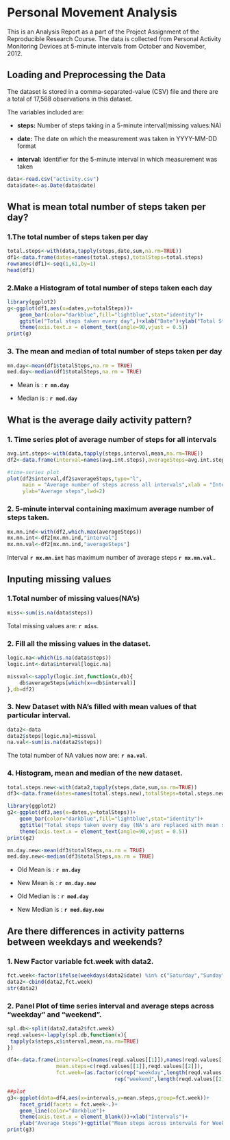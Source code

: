    **Personal Movement Analysis** 
==========================

This is an Analysis Report as a part of the Project Assignment of the Reproducible Research Course. The data is collected from Personal Activity Monitoring Devices at 5-minute intervals from October and November, 2012.

## **Loading and Preprocessing the Data**

The dataset is stored in a comma-separated-value (CSV) file and there are a total of 17,568 observations in this dataset.

The variables included are:

- **steps:** Number of steps taking in a 5-minute interval(missing values:NA)

- **date:** The date on which the measurement was taken in YYYY-MM-DD format

- **interval:** Identifier for the 5-minute interval in which measurement was taken

```r
data<-read.csv("activity.csv")
data$date<-as.Date(data$date)
```

## **What is mean total number of steps taken per day?**

### 1.The total number of steps taken per day

```r
total.steps<-with(data,tapply(steps,date,sum,na.rm=TRUE))
df1<-data.frame(dates=names(total.steps),totalSteps=total.steps)
rownames(df1)<-seq(1,61,by=1)
head(df1)
```
### 2.Make a Histogram of total number of steps taken each day

```r
library(ggplot2)
g<-ggplot(df1,aes(x=dates,y=totalSteps))+
    geom_bar(color="darkblue",fill="lightblue",stat="identity")+
    ggtitle("Total steps taken every day",)+xlab("Date")+ylab("Total Steps")+
    theme(axis.text.x = element_text(angle=90,vjust = 0.5))
print(g)
```

### 3. The mean and median of total number of steps taken per day

```r
mn.day<-mean(df1$totalSteps,na.rm = TRUE)
med.day<-median(df1$totalSteps,na.rm = TRUE)
```

- Mean is : **`r mn.day`**

- Median is : **`r med.day`**

## **What is the average daily activity pattern?**

### 1. Time series plot of average number of steps for all intervals

```r
avg.int.steps<-with(data,tapply(steps,interval,mean,na.rm=TRUE))
df2<-data.frame(interval=names(avg.int.steps),averageSteps=avg.int.steps)
```

```r
#time-series plot
plot(df2$interval,df2$averageSteps,type="l",
     main = "Average number of steps across all intervals",xlab = "Interval",
     ylab="Average steps",lwd=2)    

```

### 2. 5-minute interval containing maximum average number of steps taken.

```r
mx.mn.ind<-with(df2,which.max(averageSteps))
mx.mn.int<-df2[mx.mn.ind,"interval"]
mx.mn.val<-df2[mx.mn.ind,"averageSteps"]
```

Interval **`r mx.mn.int`** has maximum number of average steps **`r mx.mn.val`**..

## **Inputing missing values**

### 1.Total number of missing values(NA's)

```r
miss<-sum(is.na(data$steps))
```

Total missing values are: **`r miss`**.

### 2. Fill all the missing values in the dataset.

```r
logic.na<-which(is.na(data$steps))
logic.int<-data$interval[logic.na]

missval<-sapply(logic.int,function(x,db){
    db$averageSteps[which(x==db$interval)]
},db=df2)
```

### 3. New Dataset with NA's filled with mean values of that particular interval.

```r
data2<-data
data2$steps[logic.na]=missval
na.val<-sum(is.na(data2$steps))
```

The total number of NA values now are: **`r na.val`**.

### 4. Histogram, mean and median of the new dataset.

```r
total.steps.new<-with(data2,tapply(steps,date,sum,na.rm=TRUE))
df3<-data.frame(dates=names(total.steps.new),totalSteps=total.steps.new)

library(ggplot2)
g2<-ggplot(df3,aes(x=dates,y=totalSteps))+
    geom_bar(color="darkblue",fill="lightblue",stat="identity")+
    ggtitle("Total steps taken every day (NA's are replaced with mean steps on interval)",)+xlab("Date")+ylab("Total Steps")+
    theme(axis.text.x = element_text(angle=90,vjust = 0.5))
print(g2)

```

```r
mn.day.new<-mean(df3$totalSteps,na.rm = TRUE)
med.day.new<-median(df3$totalSteps,na.rm = TRUE)
```

- Old Mean is : **`r mn.day`**

- New Mean is : **`r mn.day.new`**

- Old Median is : **`r med.day`**

- New Median is : **`r med.day.new`**


## **Are there differences in activity patterns between weekdays and weekends?**

### 1. New Factor variable fct.week with data2.

```r
fct.week<-factor(ifelse(weekdays(data2$date) %in% c("Saturday","Sunday"),"weekend","weekday"))
data2<-cbind(data2,fct.week)
str(data2)
```

### 2. Panel Plot of time series interval and average steps across "weekday" and "weekend".

```r
spl.db<-split(data2,data2$fct.week)
reqd.values<-lapply(spl.db,function(x){
 tapply(x$steps,x$interval,mean,na.rm=TRUE)   
})

df4<-data.frame(intervals=c(names(reqd.values[[1]]),names(reqd.values[[2]])),
                mean.steps=c(reqd.values[[1]],reqd.values[[2]]),
                fct.week=(as.factor(c(rep("weekday",length(reqd.values[[1]])),
                                   rep("weekend",length(reqd.values[[2]]))))))

##plot
g3<-ggplot(data=df4,aes(x=intervals,y=mean.steps,group=fct.week))+
    facet_grid(facets = fct.week~.)+
    geom_line(color="darkblue")+
    theme(axis.text.x = element_blank())+xlab("Intervals")+
    ylab("Average Steps")+ggtitle("Mean steps across intervals for Weekdays and Weekends")
print(g3)
```